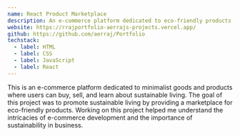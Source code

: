```yaml
---
name: React Product Marketplace
description: An e-commerce platform dedicated to eco-friendly products where users can buy, sell, and learn about sustainable living.
website: https://rrajportfolio-aerrajs-projects.vercel.app/
github: https://github.com/aerraj/Portfolio
techstack:
  - label: HTML
  - label: CSS
  - label: JavaScript
  - label: React
---
```


This is an e-commerce platform dedicated to minimalist goods and products where users can buy, sell, and learn about sustainable living. The goal of this project was to promote sustainable living by providing a marketplace for eco-friendly products. Working on this project helped me understand the intricacies of e-commerce development and the importance of sustainability in business.